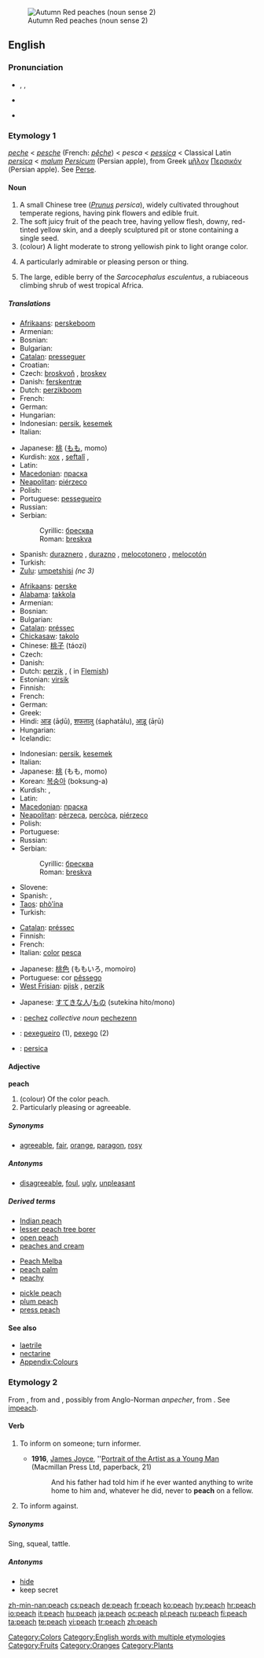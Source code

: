 {{wikipedia|dab=peach (disambiguation)|peach}}
[[Image:Autumn Red peaches.jpg|thumb|Autumn Red peaches (noun sense 2)]]
==English==

===Pronunciation===
* {{enPR|pēch}}, {{IPA|/piːʧ/}}, {{SAMPA|/pi:tS/}}
* {{audio|en-us-peach.ogg|Audio (US)}}

* {{rhymes|iːtʃ}}

===Etymology 1===
{{etyl|enm}} ''[[peche]]'' < {{etyl|fro}} ''[[pesche]]'' (French: ''[[pêche]]'') < {{ML.}} ''pesca'' < {{VL.}} ''[[pessica]]'' < Classical Latin ''[[persica]]'' < ''[[malum]] [[Persicum]]'' (Persian apple), from Greek [[μῆλον]] [[Περσικόν]] (Persian apple). See [[Perse]].

====Noun====
{{wikipedia}}
{{en-noun|peaches}}

# A small Chinese tree (''[[Prunus]] persica''), widely cultivated throughout temperate regions, having pink flowers and edible fruit.
# The soft juicy fruit of the peach tree, having yellow flesh, downy, red-tinted yellow skin, and a deeply sculptured pit or stone containing a single seed.
# (colour) A light moderate to strong yellowish pink to light orange color.
#: {{color panel|FFCF9D}}
# {{informal}} A particularly admirable or pleasing person or thing.
# The large, edible berry of the ''Sarcocephalus esculentus'', a rubiaceous climbing shrub of west tropical Africa.

=====Translations=====
{{trans-top|tree}}
* [[Afrikaans]]: [[perskeboom]]
* Armenian: {{t|hy|դեղձենի|sc=Armn|tr=deġjeni}}
* Bosnian: {{t-|bs|breskva|f}}
* Bulgarian: {{t+|bg|праскова|m|tr=praskova|sc=Cyrl}}
* [[Catalan]]: [[presseguer]] {{m}}
* Croatian: {{t+|hr|breskva|f}}
* Czech: [[broskvoň]] {{f}}, [[broskev]] {{f}} {{italbrac|informal}}
* Danish: [[ferskentræ]] {{n}}
* Dutch: [[perzikboom]] {{m}}
* French: {{t+|fr|pêcher|m}}
* German: {{t-|de|Pfirsichbaum|m}}
* Hungarian: {{t|hu|őszibarackfa}}
* Indonesian: [[persik]], [[kesemek]]
* Italian: {{t+|it|pesco|m}}
{{trans-mid}}
* Japanese: [[桃]] ([[もも]], momo)
* Kurdish: [[xox]] {{f}}, [[şeftalî]] {{g|Kurdish}}, {{KUchar|[[قۆخ]]}}
* Latin: {{t-|la|persica|f}}
* [[Macedonian]]: [[праска]] {{f}}
* [[Neapolitan]]: [[piérzeco]] {{m}}
* Polish: {{t+|pl|brzoskwinia|f}}
* Portuguese: [[pessegueiro]] {{m}}
* Russian: {{t+|ru|персик|m|tr=pérsik|sc=Cyrl}}
* Serbian:
*: Cyrillic: [[бресква#Serbian|бресква]] {{f}}
*: Roman: [[breskva#Serbian|breskva]] {{f}}
* Spanish: [[duraznero]] {{m}}, [[durazno]] {{m}}, [[melocotonero]] {{m}}, [[melocotón]] {{m}}
* Turkish: {{t+|tr|şeftali}}
* [[Zulu]]: [[umpetshisi]] ''(nc 3)''
{{trans-bottom}}

{{trans-top|fruit}}
* [[Afrikaans]]: [[perske]]
* [[Alabama]]: [[takkola]]
* Armenian: {{t|hy|դեղձ|sc=Armn|tr=deġj}}
* Bosnian: {{t-|bs|breskva|f}}
* Bulgarian: {{t+|bg|праскова|m|tr=praskova|sc=Cyrl}}
* [[Catalan]]: [[préssec]] {{m}}
* [[Chickasaw]]: [[takolo]]
* Chinese: [[桃子]] (táozi)
* Czech: {{t+|cs|broskev|f}}
* Danish: {{t+|da|fersken|c}}
* Dutch: [[perzik]] {{m}}, ({{f}} in [[Flemish]])
* Estonian: [[virsik]]
* Finnish: {{t+|fi|persikka}}
* French: {{t+|fr|pêche|f}}
* German: {{t+|de|Pfirsich|m}}
* Greek: {{t+|el|ροδάκινο|n|tr=rodákino|sc=Grek}}
* Hindi: [[आड]] (āḍū), [[शफतालु]] (śaphatālu), [[आड़ू]] (āṛū)
* Hungarian: {{t+|hu|őszibarack}}
* Icelandic: {{t+|is|ferskja|f}}
{{trans-mid}}
* Indonesian: [[persik]], [[kesemek]]
* Italian: {{t+|it|pesca|f}}
* Japanese: [[桃]] (もも, momo)
* Korean: [[복숭아]] (boksung-a)
* Kurdish: {{t+|ku|xox|f}}, {{t+|ku|şeftalî}}
* Latin: {{t-|la|persicum|n}}
* [[Macedonian]]: [[праска]] {{f}}
* [[Neapolitan]]: [[pèrzeca]], [[percòca]], [[piérzeco]]
* Polish: {{t+|pl|brzoskwinia|f}}
* Portuguese: {{t+|pt|pêssego|m}}
* Russian: {{t+|ru|персик|m|tr=pérsik|sc=Cyrl}}
* Serbian:
*: Cyrillic: [[бресква#Serbian|бресква]] {{f}}
*: Roman: [[breskva#Serbian|breskva]] {{f}}
* Slovene: {{t+|sl|breskev|f}}
* Spanish: {{t+|es|durazno|m}}, {{t+|es|melocotón|m}}
* [[Taos]]: [[phò’ína]]
* Turkish: {{t+|tr|şeftali}}
{{trans-bottom}}

{{trans-top|colour}}
* [[Catalan]]: [[préssec]] {{m}}
* Finnish: {{t+|fi|persikka}}
* French: {{t+|fr|pêche|f}}
* Italian: [[color]] [[pesca]]
{{trans-mid}}
* Japanese: [[桃色]] (ももいろ, momoiro)
* Portuguese: cor [[pêssego]] {{f}}
* [[West Frisian]]: [[pjisk]] {{n}}, [[perzik]] {{c}}
{{trans-bottom}}

{{trans-top|pleasing person/thing}}
* Japanese: [[すてき]]な[[人]]/[[もの]] (sutekina hito/mono)
{{trans-mid}}
{{trans-bottom}}

{{trans-top|berry}}
{{trans-mid}}
{{trans-bottom}}

{{checktrans-top}}
<!--Remove this section once all of the translations below have been moved into the tables above.-->
* {{ttbc|Breton}}: [[pechez]] ''collective noun'' [[pechezenn]] {{f}} {{s}}
* {{ttbc|Galician}}: [[pexegueiro]] {{m}} (1), [[pexego]] {{m}} (2)
* {{ttbc|Latin}}: [[persica]]
{{checktrans-bottom}}

====Adjective====
'''peach'''

# (colour) Of the color peach.
# Particularly pleasing or agreeable.

=====Synonyms=====
* [[agreeable]], [[fair]], [[orange]], [[paragon]], [[rosy]]

=====Antonyms=====
* [[disagreeable]], [[foul]], [[ugly]], [[unpleasant]]

=====Derived terms=====
{{top3}}
* [[Indian peach]]
* [[lesser peach tree borer]]
* [[open peach]]
* [[peaches and cream]]
{{mid3}}
* [[Peach Melba]]
* [[peach palm]]
* [[peachy]]
{{mid3}}
* [[pickle peach]]
* [[plum peach]]
* [[press peach]]
{{bottom}}

====See also====
* [[laetrile]]
* [[nectarine]]
* [[Appendix:Colours]]

===Etymology 2===

From {{etyl|enm}} {{term|pechen||lang=enm}}, from {{term|apechen||lang=enm|to accuse}} and {{term|empechen||lang=enm|to accuse}}, possibly from Anglo-Norman ''anpecher'', from {{LL.}} {{term|impedico|impedicō|lang=la|entangle}}. See [[impeach]].

====Verb====
{{en-verb|peach|es}}

# {{intransitive|obsolete}} To inform on someone; turn informer.
#* '''1916''', [[w:James Joyce|James Joyce]], ''[[w:Portrait of the Artist as a Young Man|Portrait of the Artist as a Young Man]] (Macmillan Press Ltd, paperback, 21)
#*: And his father had told him if he ever wanted anything to write home to him and, whatever he did, never to '''peach''' on a fellow.
# {{transitive|obsolete}} <!-- is this obsolete, too??? -->To inform against.

=====Synonyms=====
Sing, squeal, tattle.

=====Antonyms=====
* [[hide]]
* keep secret

[[Category:Colors]]
[[Category:English words with multiple etymologies]]
[[Category:Fruits]]
[[Category:Oranges]]
[[Category:Plants]]

[[zh-min-nan:peach]]
[[cs:peach]]
[[de:peach]]
[[fr:peach]]
[[ko:peach]]
[[hy:peach]]
[[hr:peach]]
[[io:peach]]
[[it:peach]]
[[hu:peach]]
[[ja:peach]]
[[oc:peach]]
[[pl:peach]]
[[ru:peach]]
[[fi:peach]]
[[ta:peach]]
[[te:peach]]
[[vi:peach]]
[[tr:peach]]
[[zh:peach]]